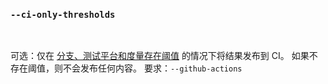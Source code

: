 ### `--ci-only-thresholds`

<br />

可选：仅在 [分支、测试平台和度量存在阈值](/zh/docs/explanation/thresholds/) 的情况下将结果发布到 CI。
如果不存在阈值，则不会发布任何内容。
要求：`--github-actions`